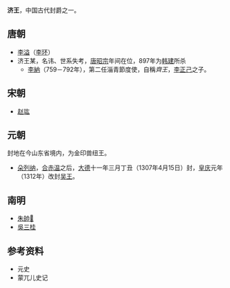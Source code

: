 '''济王'''，中国古代封爵之一。

==唐朝==
*[[李溢|李溢]]（[[李环|李环]]）
*济王某，名讳、世系失考，[[唐昭宗|唐昭宗]]年间在位，897年为[[韩建|韩建]]所杀
**[[李納|李納]]（759－792年），第二任淄青節度使，自稱''齊王''，[[李正己|李正己]]之子。

==宋朝==
*[[赵竑|赵竑]]

==元朝==
封地在今山东省境内，为金印兽纽王。
*[[朵列纳|朵列纳]]，[[合赤温|合赤温]]之后，[[大德_(元朝)|大德]]十一年三月丁丑（1307年4月15日）封，[[皇庆|皇庆]]元年（1312年）改封[[吴王|吴王]]。

== 南明 ==
* [[朱帥𨨢|朱帥𨨢]]
* [[吳三桂|吳三桂]]

==参考资料==
*元史
*蒙兀儿史记

{{Disambig|J|cat=二字中国王爵消歧义}}